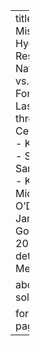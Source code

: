 ---
title: "The Mississippi River’s Hydrologic Response to Natural vs. Anthropogenic Forcing from the Last Millennium through the 21st Century"
author:
  - Kelsey Murphy
  - Sylvia Dee
  - Samuel E. Munoz
  - Kieran Dunne
  - Michelle O'Donnell
  - James Doss-Gollin
date: 2022-12-15
details: "Fall Meeting 2022"

about:
  template: solana

format:
  html:
    page-layout: full
---